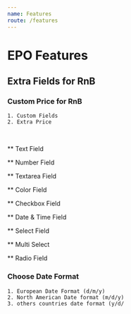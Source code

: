 ```yaml
---
name: Features
route: /features
---
```


# EPO Features

## Extra Fields for RnB

### Custom Price for RnB

```
1. Custom Fields
2. Extra Price
```

<br />

** Text Field 

** Number Field

** Textarea Field

** Color Field

** Checkbox Field

** Date & Time Field

** Select Field

** Multi Select

** Radio Field

### Choose Date Format

```
1. European Date Format (d/m/y)
2. North American Date format (m/d/y)
3. others countries date format (y/d/
```
